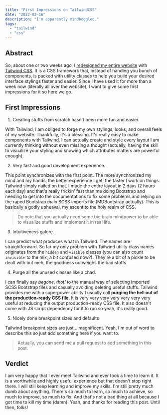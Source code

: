 ```yaml
---
title: "First Impressions on TailwindCSS"
date: "2022-03-16"
description: "I'm apparently mindboggled."
tags:
  - "tailwind"
  - "css"
---
```


## Abstract

So, about one or two weeks ago, I [redesigned my entire website](https://github.com/irvanmalik48/blog/commit/1559253fb4970a5de36d8bbc526712bc2cf544bf) with [Tailwind CSS](https://tailwindcss.com/). It is a CSS framework that, instead of handing you bunch of components, is packed with utility classes to help you build your desired interface stylings faster and easier. Since I have used it for more than a week now (literally all over the website), I want to give some first impressions for it so here we go.

## First Impressions

1. Creating stuffs from scratch hasn't been more fun and easier.

With Tailwind, I am obliged to forge my own stylings, looks, and overall feels of my website. Thankfully, it's a blessing. It's really easy to make components with Tailwind. I can actually create and style every layout I am currently thinking without even missing a thought (actually, having the skill to visualize your styling and knowing which attributes matters are powerful enough).

2. Very fast and good development experience.

This point synchronizes with the first point. The more synchronized my mind and my hands, the better experience I get, the faster I work on things. Tailwind simply nailed on that. I made the entire layout in 2 days (2 hours each day) and that's really frickin' fast than me doing Bootstrap and needing to get into the documentations to fix some problems and relying on the raped Bootstrap main SCSS imports file (MDBootstrap actually). This is basically a godly upheaval, my ascent to the holy realm of CSS.

> Do note that you actually need some big brain mindpower to be able to visualize stuffs and implement it in real life.

3. Intuitiveness galore.

I can predict what produces what in Tailwind. The names are straightforward. So far my only problem with Tailwind utility class names originates from the `hidden` and `visible` classes (you can also count `invisible` to the mix, a bit confused now?). They're a bit of a pickle to be dealt with but meh, the goodness outweighs the bad stuffs.

4. Purge all the unused classes like a chad.

I can finally say _begone, thot!_ to the manual way of selecting imported SCSS Bootstrap files and casually avoiding deleting useful stuffs. Tailwind provides me with a superpower ability I usually call **purging the hell out of the production-ready CSS file**. It is very very very very very very very useful at reducing the output production-ready CSS file. It also doesn't come with JS script dependency for it to run so yeah, it's really good.

5. Nicely done breakpoint sizes and defaults

Tailwind breakpoint sizes are just... magnificent. Yeah, I'm out of word to describe this so just add something here if you want to.

> Actually, you can send me a pull request to add something in this post.

## Verdict

I am very happy that I ever meet Tailwind and ever took a time to learn it. It is a worthwhile and highly useful experience but that doesn't stop right there. I will still keep learning and improve my skills. I'm still pretty much dumb about anything. There's so much to learn, so much to achieve, so much to improve, so much to fix. And that's not a bad thing at all because I got time to kill my time (damn). Yeah, and thanks for reading this post. Until then, folks!
